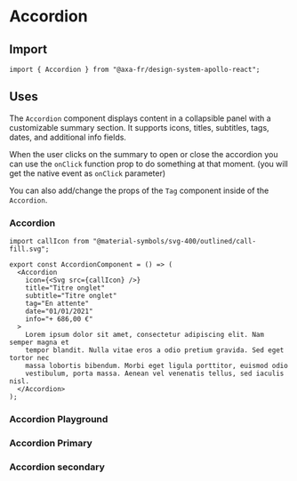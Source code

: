 
<Meta of={AccordionStories} name="Accordion" />

# Accordion

## Import

```tsx
import { Accordion } from "@axa-fr/design-system-apollo-react";
```

## Uses

The `Accordion` component displays content in a collapsible panel with a customizable summary section. It supports icons, titles, subtitles, tags, dates, and additional info fields.

When the user clicks on the summary to open or close the accordion you can use the `onClick` function prop to do something at that moment. (you will get the native event as `onClick` parameter)

You can also add/change the props of the `Tag` component inside of the `Accordion`.

### Accordion

```tsx
import callIcon from "@material-symbols/svg-400/outlined/call-fill.svg";

export const AccordionComponent = () => (
  <Accordion
    icon={<Svg src={callIcon} />}
    title="Titre onglet"
    subtitle="Titre onglet"
    tag="En attente"
    date="01/01/2021"
    info="+ 686,00 €"
  >
    Lorem ipsum dolor sit amet, consectetur adipiscing elit. Nam semper magna et
    tempor blandit. Nulla vitae eros a odio pretium gravida. Sed eget tortor nec
    massa lobortis bibendum. Morbi eget ligula porttitor, euismod odio
    vestibulum, porta massa. Aenean vel venenatis tellus, sed iaculis nisl.
  </Accordion>
);
```

### Accordion Playground

<Canvas of={AccordionStories.AccordionDefaultStory} />

<Controls of={AccordionStories.AccordionDefaultStory} />

### Accordion Primary

<Canvas of={AccordionStories.AccordionPrimaryStory} />

<Controls of={AccordionStories.AccordionPrimaryStory} />

### Accordion secondary

<Canvas of={AccordionStories.AccordionSecondaryStory} />

<Controls of={AccordionStories.AccordionSecondaryStory} />
